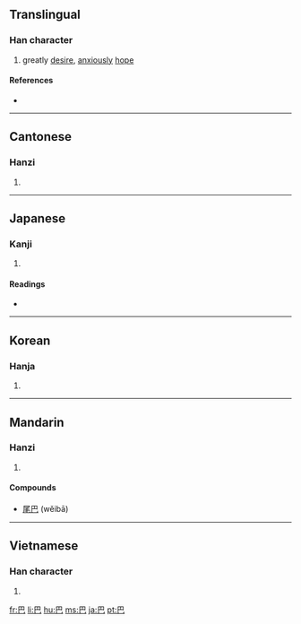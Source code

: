 {{also|色|笆|邑}}
==Translingual==

===Han character===
{{Han char|rn=49|rad=己|as=01|sn=4|four=7771<sub>7</sub>|canj=日山 (AU)}}

# greatly [[desire]], [[anxious]]ly [[hope]]

====References====
* {{Han ref|kx=0327.010|dkj=08745|dj=0631.020|hdz=20985.010|uh=5DF4|ud=24052|bh=A4DA|bd=42202}}

----

==Cantonese==

===Hanzi===
{{yue-hanzi|jyut=|y=ba1}}

# {{defn|Cantonese|sort=己01}}

----

==Japanese==

===Kanji===
{{ja-kanji|grade=|rs=己01}}

# {{defn|Japanese}}

====Readings====
* {{ja-readings|on=[[は]] (ha)|kun=[[ともえ]] (tomoe)}}

----

==Korean==

===Hanja===
{{ko-hanja|hangeul=파|rv=pa|mr=p'a}}

# {{defn|Korean|sort=己01}}

----

==Mandarin==

===Hanzi===
{{cmn-hanzi|pin=[[bā]] ([[ba1]])|wg=pa<sup>1</sup>}}

# {{defn|Mandarin|sort=己01}}

====Compounds====
* [[尾巴]] (wěibā)

----

==Vietnamese==

===Han character===
{{vi-hantu|[[ba]], [[bơ]], [[va]]|rs=己01}}

# {{defn|Vietnamese|sort=己01}}

[[fr:巴]]
[[li:巴]]
[[hu:巴]]
[[ms:巴]]
[[ja:巴]]
[[pt:巴]]
